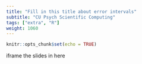 ```yaml
---
title: "Fill in this title about error intervals"
subtitle: "CU Psych Scientific Computing"
tags: ["extra", "R"]
weight: 1060
---
```


```r
knitr::opts_chunk$set(echo = TRUE)
```

iframe the slides in here